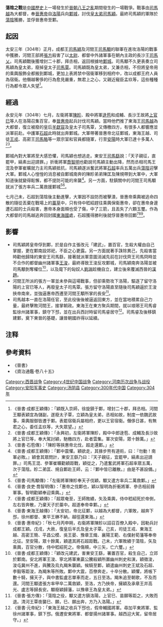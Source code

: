 '''蕩陰之戰'''是[[中國歷史|中國歷史]]上一場發生於[[晉朝|晉朝]][[八王之亂|八王之亂]]期間發生的一場戰爭。戰事由[[司馬越|司馬越]]為大都督，奉[[晉惠帝|晉惠帝]]自[[洛陽|洛陽]]兵向[[鄴城|鄴城]]，討伐[[皇太弟|皇太弟]][[司馬穎|司馬穎]]。最終司馬穎的軍隊於[[蕩陰|蕩陰]]獲勝，並俘晉惠帝至鄴。

== 起因 ==
太安三年（304年）正月，成都王[[司馬穎|司馬穎]]及河間王[[司馬顒|司馬顒]]的聯軍在進攻洛陽的戰事中獲勝，河間王部將[[張方|張方]]殺害了以[[太尉|太尉]]、都督中外諸軍事在朝內主政的長沙王[[司馬乂|司馬乂]]。司馬穎戰後獲增封二十郡，拜丞相，返回根據地[[鄴城|鄴城]]。司馬顒不久更表奏立司馬穎為皇太弟，廢掉皇太子[[司馬覃|司馬覃]]。司馬穎既為皇太弟，又兼丞相，不但將皇帝用的乘輿服飾全都搬到鄴城，更加上表將禁中宿衞軍移到相府中，改以成都王府人員為宿衞。他僭越奢侈的行為愈見嚴重，無君上之心，又親近寵臣孟玖等，這些種種行為都令眾人失望<ref>《晉書·成都王穎傳》：「穎既入京師，徐旋鎮于鄴，增封二十郡，拜丞相。河間王顒表穎宜為儲副，遂廢太子覃，立穎為皇太弟，丞相如故，制度一依魏武故事，乘輿服御皆遷于鄴。表罷宿衞兵屬相府，更以王官宿衞。僭侈日甚，有無君之心，委任孟玖等，大失眾望。」</ref>。

== 經過 ==
永安元年（304年）七月，左衞將軍[[陳眕|陳眕]]、殿中將軍[[逯苞|逯苞]]和成輔、長沙王故將[[上官巳|上官巳]]等人在洛陽召集百官，奉[[晉惠帝|晉惠帝]]起兵討伐司馬穎。當時他們推了東海王[[司馬越|司馬越]]為大都督，復立被廢的皇后[[羊獻容|羊獻容]]及皇太子司馬覃，又傳檄四方，有很多人都響應並派軍前赴。中護軍[[石超|石超]]此時就出奔鄴城。大軍帶著晉惠帝北征鄴城，東海王越、司徒[[王戎|王戎]]、高密王[[司馬略|司馬略]]等一眾宗室和官員都隨軍，行至[[安陽|安陽]]時大軍已達十多萬人<ref>《晉書·成都王穎傳》：「永興初，左衞將軍陳眕，殿中中郎逯苞、成輔及長沙故將上官巳等，奉大駕討穎，馳檄四方，赴者雲集。軍次安陽，眾十餘萬。」</ref><ref>《晉書·石苞傳》：「陳眕等挾惠帝北伐，超走還鄴。」</ref>。

鄴城內對大軍將至大感恐懼，司馬穎也想逃走。東安王[[司馬繇|司馬繇]]說：「天子親征，直罷甲，縞素出迎請罪。」折衝將軍[[喬智明|喬智明]]也勸說司馬穎主動出降，然而丞相司馬王混及參軍崔曠就力主司馬穎抵抗，司馬穎遂派奮武將軍[[石超|石超]]率兵五萬出兵[[蕩陰|蕩陰]]迎擊大軍。鄴城人心惶惶的消息被自鄴城南奔的陳眕弟弟陳匡及陳規帶到大軍中，大軍知道後就變得鬆懈，都不提防可能的來襲<ref>《晉書·成都王穎傳》：「鄴中震懼。穎欲走，其掾步熊有道術，曰：『勿動！南軍必敗。』穎會其眾問計，東安王繇乃曰：『天子親征，宜罷甲，縞素出迎請罪。』司馬王混、參軍崔曠勸穎距戰，穎從之，乃遣奮武將軍石超率眾五萬，次于蕩陰。眕二弟匡、規自鄴赴王師，云：『鄴中皆已離散。』由是不甚設備。」</ref>。另一方面，駐鎮關中的河間王司馬顒就派了張方率兵二萬救援鄴城<ref>《晉書·司馬顒傳》：「左衞將軍陳眕奉天子伐穎，顒又遣方率兵二萬救鄴。」</ref><ref>《晉書·良吏·喬智明傳》：「惠帝之伐鄴也，穎以智明為折衝將軍、參丞相前鋒軍事。智明勸穎奉迎乘輿。」</ref>。

七月己未，石超到蕩陰後主動進擊，大軍因不設防而被擊潰，晉惠帝乘輿被逃命四散的隨從丟棄在戰場上的[[藁草|藁草]]中，只有侍中嵇紹趕往乘輿保衞惠帝，卻在惠帝身邊遭石超的士兵殺害，惠帝本身面頰也受了傷，中了三箭，且丟失了六顆玉璽。作為大都督的司馬越逃奔回封國[[東海郡|東海國]]處，石超獲得勝利後就俘晉惠帝回鄴<ref>《晉書·成都王穎傳》：「超眾奄至，王師敗績，矢及乘輿，侍中嵇紹死於帝側，左右皆奔散，乃棄天子於藁中。超遂奉帝幸鄴。」</ref><ref>《晉書·東海王越傳》：「太安初，帝北征鄴，以越為大都督，六軍敗，越奔下邳，徐州都督、東平王楙不納，越徑還東海。」</ref><ref>《晉書·惠帝紀》：「秋七月丙申朔，右衞將軍陳眕以詔召百僚入殿中，因勒兵討成都王穎。戊戌，大赦，復皇后羊氏及皇太子覃。己亥，司徒王戎、東海王越、高密王簡、平昌公模、吳王晏、豫章王熾、襄陽王範、右僕射荀藩等奉帝北征。至安陽，眾十餘萬，穎遣其將石超距戰。己未，六軍敗績于蕩陰，矢及乘輿，百官分散，侍中嵇紹死之。帝傷頰，中三矢，亡六璽。」</ref>。

== 影響 ==
*司馬穎將皇帝俘到鄴，於是自作主張改元「建武」，置百官，生殺大權由自己掌握，更在鄴南設郊祀，不臣之心更露。另一方面就著手誅除異己，先殺害當時勸他歸降的東安王司馬繇，接著就派軍意圖消滅先前在討伐齊王司馬冏時並不合作的都督幽州諸軍事[[王浚|王浚]]，最終導致王浚反攻鄴城，司馬穎南奔洛陽並被司馬顒剝奪權位<ref>《晉書·成都王穎傳》：「穎改元建武，害東安王繇，署置百官，殺生自己，立郊於鄴南。安北將軍王浚、寧北將軍東贏公騰殺穎所置幽州刺史和演，穎徵浚，浚屯冀州不進，與騰及烏丸羯朱襲穎。候騎至鄴，穎遣幽州刺史王斌及石超、李毅等距浚，為羯朱等所敗。鄴中大震，百僚奔走，十卒分散。穎懼，將帳下數十騎，擁天子，與中書監盧志單車而走，五日至洛。羯朱追至朝歌，不及而還。河間王顒遣張方率甲卒二萬救穎，至洛，方乃挾帝，擁穎及承章王并高光、盧志等歸長安。顒廢穎歸藩，以豫章王為皇太弟。」</ref>，以及麾下的匈奴人[[劉淵|劉淵]]趁機自立，建立後來覆滅西晉的[[漢趙|漢趙]]。
*河間王所派的張方一軍並未參與這場戰事，但卻乘勢攻下洛陽，驅逐了留守洛陽的上官巳等人，再廢皇太子司馬覃。張方留守洛陽直至隨後司馬穎逼於王浚挾帝南來，並強逼惠帝西遷至河間王顒所掌的長安<ref>《晉書·張方傳》：「蕩陰之役，顒又遣方鎮洛陽，上官巳、苗願等距之，大敗而退。清河王覃夜襲巳、願，巳、願出奔，方乃入洛陽。」</ref>。
*司馬越本一直在洛陽任官，至此役後後被逼返回東方，並在當地積累自己力量，最終擊敗河間王，接掌朝政。東海王在東方聚兵期間，就以琅琊王司馬睿監徐州諸軍事，鎮守下邳，並在出兵西討時留司馬睿居守<ref>《晉書·元帝紀》：「東海王越之收兵下邳也，假帝輔國將軍。尋加平東將軍、監徐州諸軍事，鎮下邳。俄遷安東將軍、都督揚州諸軍事。越西迎大駕，留帝居守。」</ref>。司馬睿及後移鎮建鄴，奠下東晉的基礎，讓晉朝國祚得以延續。

== 注释 ==

{{Reflist|2}}

== 參考資料 ==
*《晉書》
*《資治通鑑·卷八十五》

[[Category:西晋战争|Category:西晋战争]]
[[Category:4世纪中国战争|Category:4世纪中国战争]]
[[Category:河南历次战争与战役|Category:河南历次战争与战役]]
[[Category:安阳军事史|Category:安阳军事史]]
[[Category:汤阴县|Category:汤阴县]]
[[Category:300年代中国|Category:300年代中国]]
[[Category:304年|Category:304年]]